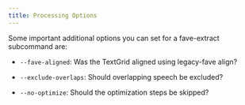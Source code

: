 ```yaml
---
title: Processing Options
---
```


Some important additional options you can set for a fave-extract subcommand are:

-   `--fave-aligned`: Was the TextGrid aligned using legacy-fave align?

-   `--exclude-overlaps`: Should overlapping speech be excluded?

-   `--no-optimize`: Should the optimization steps be skipped?